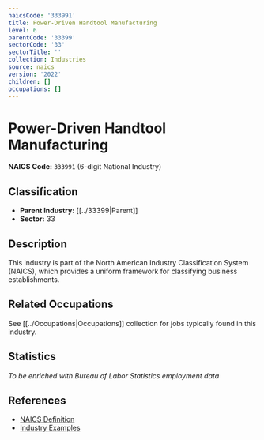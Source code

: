```yaml
---
naicsCode: '333991'
title: Power-Driven Handtool Manufacturing
level: 6
parentCode: '33399'
sectorCode: '33'
sectorTitle: ''
collection: Industries
source: naics
version: '2022'
children: []
occupations: []
---
```

# Power-Driven Handtool Manufacturing

**NAICS Code:** `333991` (6-digit National Industry)

## Classification

- **Parent Industry:** [[../33399|Parent]]
- **Sector:** 33

## Description

This industry is part of the North American Industry Classification System (NAICS), which provides a uniform framework for classifying business establishments.

## Related Occupations

See [[../Occupations|Occupations]] collection for jobs typically found in this industry.

## Statistics

*To be enriched with Bureau of Labor Statistics employment data*

## References

- [NAICS Definition](https://www.census.gov/naics/)
- [Industry Examples](https://www.census.gov/naics/2022NAICS/)
